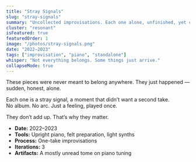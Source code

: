 ```yaml
---
title: "Stray Signals"
slug: "stray-signals"
summary: "Uncollected improvisations. Each one alone, unfinished, yet complete."
cluster: "resonant"
isFeatured: true
featuredOrder: 1
image: "/photos/stray-signals.png"
date: "2022–2023"
tags: ["improvisation", "piano", "standalone"]
whisper: "Not everything belongs. Some things just arrive."
collapseMode: true
---
```


<ProjectOverview>
These pieces were never meant to belong anywhere.  
They just happened — sudden, honest, alone.  

Each one is a stray signal, a moment that didn’t want a second take.  
No album. No arc. Just a feeling, played once.
</ProjectOverview>

<MediaSection title="Signals">
  <MediaItem
    title="Circles"
    description="Loosely tethered. Slowly turning. Accepting repetition as a kind of peace."
    soundCloudUrl="https://soundcloud.com/aaron-demby-jones/circles"
  />
  <MediaItem
    title="Waiting"
    description="Muted midrange wrapped in felt. A soft war between the machine and the soul."
    soundCloudUrl="https://soundcloud.com/aaron-demby-jones/waiting"
  />
  <MediaItem
    title="Sunlight"
    description="A hesitant bloom of hope, layered with hushed electronics."
    soundCloudUrl="https://soundcloud.com/aaron-demby-jones/sunlight"
  />
</MediaSection>

<FieldNote>
They don’t add up. That’s why they matter.
</FieldNote>

<CollapseMetadata>
  <ul>
    <li><strong>Date:</strong> 2022–2023</li>
    <li><strong>Tools:</strong> Upright piano, felt preparation, light synths</li>
    <li><strong>Process:</strong> One-take improvisations</li>
    <li><strong>Iterations:</strong> 3</li>
    <li><strong>Artifacts:</strong> A mostly unread tome on piano tuning</li>
  </ul>
</CollapseMetadata>

<CallToAction email="aaron.demby.jones@gmail.com" />
